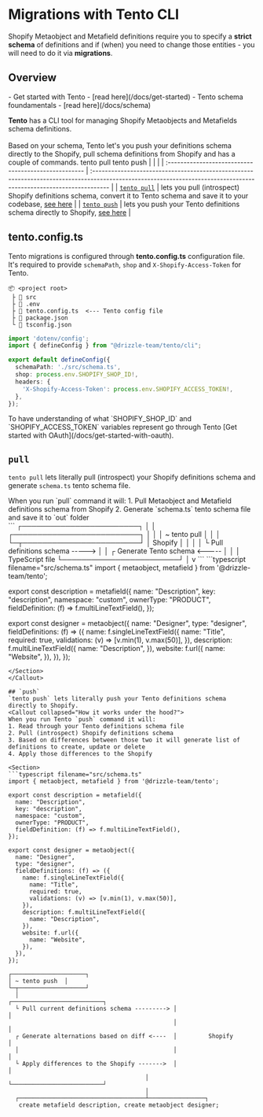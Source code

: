 
# Migrations with Tento CLI

Shopify Metaobject and Metafield definitions require you to specify a **strict schema** of definitions and if (when) you need to change
those entities - you will need to do it via **migrations**.

## Overview
<Prerequisites>
- Get started with Tento - [read here](/docs/get-started)
- Tento schema foundamentals - [read here](/docs/schema)
</Prerequisites>

**Tento** has a CLI tool for managing Shopify Metaobjects and Metafields schema definitions.\
\
Based on your schema, Tento let's you push your definitions schema directly to the Shopify, pull schema definitions from Shopify and has a couple of commands.
<Npx>
tento pull
tento push
</Npx>
|                                                      |                                                                                                                                                                    |
| :--------------------------------------------------- | :----------------------------------------------------------------------------------------------------------------------------------------------------------------- |
| [`tento pull`](/docs/migrations#pull)                | lets you pull (introspect) Shopify definitions schema, convert it to Tento schema and save it to your codebase, [see here](/docs/drizzle-kit-pull)                 |
| [`tento push`](/docs/migrations#push)                | lets you push your Tento definitions schema directly to Shopify, [see here](/docs/drizzle-kit-push)                                                                |

## tento.config.ts
Tento migrations is configured through **tento.config.ts** configuration file.\
It's required to provide `schemaPath`, `shop` and `X-Shopify-Access-Token` for Tento.
```
📦 <project root>
 ├ 📂 src
 ├ 📜 .env
 ├ 📜 tento.config.ts  <--- Tento config file
 ├ 📜 package.json
 └ 📜 tsconfig.json
```
```typescript filename="tento.config.ts"
import 'dotenv/config';
import { defineConfig } from "@drizzle-team/tento/cli";

export default defineConfig({
  schemaPath: './src/schema.ts',
  shop: process.env.SHOPIFY_SHOP_ID!,
  headers: {
    'X-Shopify-Access-Token': process.env.SHOPIFY_ACCESS_TOKEN!,
  },
});
```
<Callout type="warning">
To have understanding of what `SHOPIFY_SHOP_ID` and `SHOPIFY_ACCESS_TOKEN` variables represent go through Tento [Get started with OAuth](/docs/get-started-with-oauth).
</Callout>

## `pull`

`tento pull` lets literally pull (introspect) your Shopify definitions schema and generate `schema.ts` tento schema file.

<Callout collapsed="How it works under the hood?">
When you run `pull` command it will:
1. Pull Metaobject and Metafield definitions schema from Shopify
2. Generate `schema.ts` tento schema file and save it to `out` folder

<Section>
```
                                   ┌────────────────────────┐
                                   │                        │
┌──────────────────────────┐       │                        │
│ ~ tento pull             │       │                        │
└─┬────────────────────────┘       │        Shopify         │
  │                                │                        │
  └ Pull definitions schema -----> │                        │
  ┌ Generate Tento schema   <----- │                        │
  │ TypeScript file                └────────────────────────┘
  │
  v
```
```typescript filename="src/schema.ts"
import { metaobject, metafield } from '@drizzle-team/tento';

export const description = metafield({
  name: "Description",
  key: "description",
  namespace: "custom",
  ownerType: "PRODUCT",
  fieldDefinition: (f) => f.multiLineTextField(),
});

export const designer = metaobject({
  name: "Designer",
  type: "designer",
  fieldDefinitions: (f) => ({
    name: f.singleLineTextField({
      name: "Title",
      required: true,
      validations: (v) => [v.min(1), v.max(50)],
    }),
    description: f.multiLineTextField({
      name: "Description",
    }),
    website: f.url({
      name: "Website",
    }),
  }),
});
```
</Section>
</Callout>

## `push`
`tento push` lets literally push your Tento definitions schema directly to Shopify.
<Callout collapsed="How it works under the hood?">
When you run Tento `push` command it will:
1. Read through your Tento definitions schema file
2. Pull (introspect) Shopify definitions schema 
3. Based on differences between those two it will generate list of definitions to create, update or delete
4. Apply those differences to the Shopify

<Section>
```typescript filename="src/schema.ts"
import { metaobject, metafield } from '@drizzle-team/tento';

export const description = metafield({
  name: "Description",
  key: "description",
  namespace: "custom",
  ownerType: "PRODUCT",
  fieldDefinition: (f) => f.multiLineTextField(),
});

export const designer = metaobject({
  name: "Designer",
  type: "designer",
  fieldDefinitions: (f) => ({
    name: f.singleLineTextField({
      name: "Title",
      required: true,
      validations: (v) => [v.min(1), v.max(50)],
    }),
    description: f.multiLineTextField({
      name: "Description",
    }),
    website: f.url({
      name: "Website",
    }),
  }),
});
```
```
┌─────────────────────┐                  
│ ~ tento push  │                  
└─┬───────────────────┘                  
  │                                            ┌──────────────────────────┐
  └ Pull current definitions schema ---------> │                          │
                                               │                          │
  ┌ Generate alternations based on diff <----  │         Shopify          │
  │                                            │                          │
  └ Apply differences to the Shopify ------->  │                          │
                                       │       └──────────────────────────┘
                                       │
  ┌────────────────────────────────────┴────────────────┐
   create metafield description, create metaobject designer;
```
</Section>
</Callout>

